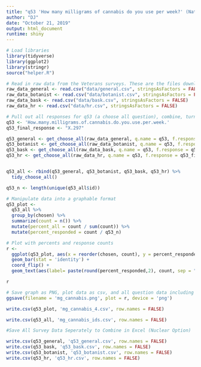 ```yaml
---
title: "q53 'How many milligrams of cannabis do you use per week?' (National Veterans)"
author: "DJ"
date: "October 21, 2019"
output: html_document
runtime: shiny
---
```


```r
# Load libraries
library(tidyverse)
library(ggplot2)
library(stringr)
source("helper.R")
```

```r
# Read in raw data from the Veterans surveys. These are the files downloaded from survey monkey saved as a .csv
raw_data_general <- read.csv("data/general.csv", stringsAsFactors = FALSE)
raw_data_botanist <- read.csv("data/botanist.csv", stringsAsFactors = FALSE)
raw_data_bask <- read.csv("data/bask.csv", stringsAsFactors = FALSE)
raw_data_hr <- read.csv("data/hr.csv", stringsAsFactors = FALSE)
```

```r
# Pull out all responses for q53 (a choose all question), combine, turn into a tidy data format for further processing then determine 'question n'
q53 <- 'How.many.milligrams.of.cannabis.do.you.use.per.week.'
q53_final_response <- "X.297"

q53_general <- get_choose_all(raw_data_general, q.name = q53, f.response = q53_final_response)
q53_botanist <- get_choose_all(raw_data_botanist, q.name = q53, f.response = q53_final_response)
q53_bask <- get_choose_all(raw_data_bask, q.name = q53, f.response = q53_final_response)
q53_hr <- get_choose_all(raw_data_hr, q.name = q53, f.response = q53_final_response)


q53_all <- rbind(q53_general, q53_botanist, q53_bask, q53_hr) %>%
  tidy_choose_all()

q53_n <- length(unique(q53_all$id))
```

```r
# Manipulate data into a graphable format
q53_plot <-
  q53_all %>%
  group_by(chosen) %>%
  summarize(count = n()) %>%
  mutate(percent_all = count / sum(count)) %>%
  mutate(percent_responded = count / q53_n)
```


```r
# Plot with percents and response counts
r <- 
  ggplot(q53_plot, aes(x = reorder(chosen, count), y = percent_responded)) +
  geom_bar(stat = 'identity') +
  coord_flip() +
  geom_text(aes(label= paste(round(percent_responded,2), count, sep = "***")))

r
```

```r
# Save graph as PNG, plot data as csv, and all question data including response IDs as csv (save question n and N at end of plot file as "_x.x")
ggsave(filename = 'mg_cannabis.png', plot = r, device = 'png')

write.csv(q53_plot, 'mg_cannabis_4.csv', row.names = FALSE)

write.csv(q53_all, 'mg_cannabis_ids.csv', row.names = FALSE)
```

```r
#Save All Survey Data Seperately to Combine in Excel (Nuclear Option)

write.csv(q53_general, 'q53_general.csv', row.names = FALSE)
write.csv(q53_bask, 'q53_bask.csv', row.names = FALSE)
write.csv(q53_botanist, 'q53_botanist.csv', row.names = FALSE)
write.csv(q53_hr, 'q53_hr.csv', row.names = FALSE)
```
